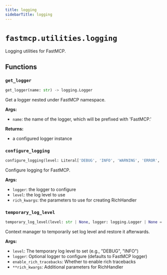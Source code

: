 ```yaml
---
title: logging
sidebarTitle: logging
---
```


# `fastmcp.utilities.logging`


Logging utilities for FastMCP.

## Functions

### `get_logger` <sup><a href="https://github.com/jlowin/fastmcp/blob/main/src/fastmcp/utilities/logging.py#L13" target="_blank"><Icon icon="github" style="width: 14px; height: 14px;" /></a></sup>

```python
get_logger(name: str) -> logging.Logger
```


Get a logger nested under FastMCP namespace.

**Args:**
- `name`: the name of the logger, which will be prefixed with 'FastMCP.'

**Returns:**
- a configured logger instance


### `configure_logging` <sup><a href="https://github.com/jlowin/fastmcp/blob/main/src/fastmcp/utilities/logging.py#L25" target="_blank"><Icon icon="github" style="width: 14px; height: 14px;" /></a></sup>

```python
configure_logging(level: Literal['DEBUG', 'INFO', 'WARNING', 'ERROR', 'CRITICAL'] | int = 'INFO', logger: logging.Logger | None = None, enable_rich_tracebacks: bool | None = None, **rich_kwargs: Any) -> None
```


Configure logging for FastMCP.

**Args:**
- `logger`: the logger to configure
- `level`: the log level to use
- `rich_kwargs`: the parameters to use for creating RichHandler


### `temporary_log_level` <sup><a href="https://github.com/jlowin/fastmcp/blob/main/src/fastmcp/utilities/logging.py#L72" target="_blank"><Icon icon="github" style="width: 14px; height: 14px;" /></a></sup>

```python
temporary_log_level(level: str | None, logger: logging.Logger | None = None, enable_rich_tracebacks: bool | None = None, **rich_kwargs: Any)
```


Context manager to temporarily set log level and restore it afterwards.

**Args:**
- `level`: The temporary log level to set (e.g., "DEBUG", "INFO")
- `logger`: Optional logger to configure (defaults to FastMCP logger)
- `enable_rich_tracebacks`: Whether to enable rich tracebacks
- `**rich_kwargs`: Additional parameters for RichHandler

